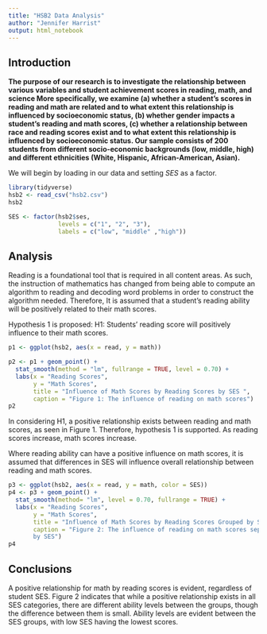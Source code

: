 ```yaml
---
title: "HSB2 Data Analysis"
author: "Jennifer Harrist"
output: html_notebook
---
```

## Introduction

**The purpose of our research is to investigate the relationship between various variables and student achievement scores in reading, math, and science More specifically, we examine (a) whether a student’s scores in reading and math are related and to what extent this relationship is influenced by socioeconomic status, (b) whether gender impacts a student’s reading and math scores, (c) whether a relationship between race and reading scores exist and to what extent this relationship is influenced by socioeconomic status. Our sample consists of 200 students from different socio-economic backgrounds (low, middle, high) and different ethnicities (White, Hispanic, African-American, Asian).**

We will begin by loading in our data and setting *SES* as a factor.

```r

library(tidyverse)
hsb2 <- read_csv("hsb2.csv")
hsb2

SES <- factor(hsb2$ses, 
              levels = c("1", "2", "3"),
              labels = c("low", "middle" ,"high"))
```

## Analysis

Reading is a foundational tool that is required in all content areas. As such, the
instruction of mathematics has changed from being able to compute an algorithm to 
reading and decoding word problems in order to construct the algorithm needed. 
Therefore, It is assumed that a student’s reading ability will be positively related 
to their math scores. 

Hypothesis 1 is proposed: 
H1: Students’ reading score will positively influence to their math scores.

```r
p1 <- ggplot(hsb2, aes(x = read, y = math))

p2 <- p1 + geom_point() +
  stat_smooth(method = "lm", fullrange = TRUE, level = 0.70) +
  labs(x = "Reading Scores",
       y = "Math Scores",
       title = "Influence of Math Scores by Reading Scores by SES ",
       caption = "Figure 1: The influence of reading on math scores")
p2
```

In considering H1, a positive relationship exists between reading and math scores, as
seen in Figure 1. Therefore, hypothesis 1 is supported. As reading scores increase,
math scores increase. 

Where reading ability can have a positive influence on math scores, it is assumed 
that differences in SES will influence overall relationship between reading and math 
scores.

```r

p3 <- ggplot(hsb2, aes(x = read, y = math, color = SES))
p4 <- p3 + geom_point() +
  stat_smooth(method= "lm", level = 0.70, fullrange = TRUE) + 
  labs(x = "Reading Scores",
       y = "Math Scores",
       title = "Influence of Math Scores by Reading Scores Grouped by SES ",
       caption = "Figure 2: The influence of reading on math scores separated 
       by SES")
p4
```

## Conclusions

A positive relationship for math by reading scores is evident, regardless of student 
SES. Figure 2 indicates that while a positive relationship exists in all SES 
categories, there are different ability levels between the groups, though the difference between them is small. Ability levels are evident between the SES groups, with low
SES having the lowest scores.

